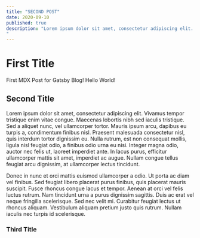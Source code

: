 ```yaml
---
title: "SECOND POST"
date: 2020-09-10
published: true
description: "Lorem ipsum dolor sit amet, consectetur adipiscing elit. Vivamus tempor tristique enim vitae congue. Maecenas lobortis nibh sed iaculis tristique. Sed a aliquet nunc, vel ullamcorper tortor. Mauris ipsum arcu, dapibus eu turpis a, condimentum finibus nisl. Praesent malesuada consectetur nisl, quis interdum tortor dignissim eu. Nulla rutrum, est non consequat mollis, ligula nisl feugiat odio, a finibus odio urna eu nisi. Integer magna odio, auctor nec felis ut, laoreet imperdiet ante. In lacus purus, efficitur ullamcorper mattis sit amet, imperdiet ac augue. Nullam congue tellus feugiat arcu dignissim, at ullamcorper lectus tincidunt.
"
---
```


# First Title 

First MDX Post for Gatsby Blog! Hello World!

## Second Title


Lorem ipsum dolor sit amet, consectetur adipiscing elit. Vivamus tempor tristique enim vitae congue. Maecenas lobortis nibh sed iaculis tristique. Sed a aliquet nunc, vel ullamcorper tortor. Mauris ipsum arcu, dapibus eu turpis a, condimentum finibus nisl. Praesent malesuada consectetur nisl, quis interdum tortor dignissim eu. Nulla rutrum, est non consequat mollis, ligula nisl feugiat odio, a finibus odio urna eu nisi. Integer magna odio, auctor nec felis ut, laoreet imperdiet ante. In lacus purus, efficitur ullamcorper mattis sit amet, imperdiet ac augue. Nullam congue tellus feugiat arcu dignissim, at ullamcorper lectus tincidunt.

Donec in nunc et orci mattis euismod ullamcorper a odio. Ut porta ac diam vel finibus. Sed feugiat libero placerat purus finibus, quis placerat mauris suscipit. Fusce rhoncus congue lacus et tempor. Aenean at orci vel felis luctus rutrum. Nam tincidunt urna a purus dignissim sagittis. Duis ac erat vel neque fringilla scelerisque. Sed nec velit mi. Curabitur feugiat lectus ut rhoncus aliquam. Vestibulum aliquam pretium justo quis rutrum. Nullam iaculis nec turpis id scelerisque.

### Third Title